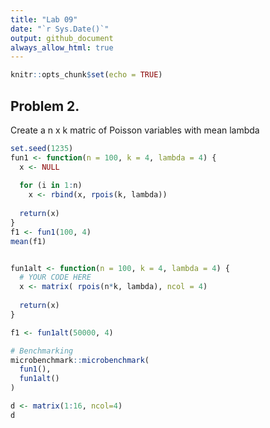 ```yaml
---
title: "Lab 09"
date: "`r Sys.Date()`"
output: github_document
always_allow_html: true
---
```


```r
knitr::opts_chunk$set(echo = TRUE)
```

## Problem 2.

Create a  n x k matric of Poisson variables with mean lambda
```r
set.seed(1235)
fun1 <- function(n = 100, k = 4, lambda = 4) {
  x <- NULL
  
  for (i in 1:n)
    x <- rbind(x, rpois(k, lambda))
  
  return(x)
}
f1 <- fun1(100, 4)
mean(f1)


fun1alt <- function(n = 100, k = 4, lambda = 4) {
  # YOUR CODE HERE
  x <- matrix( rpois(n*k, lambda), ncol = 4)
  
  return(x)
}

f1 <- fun1alt(50000, 4)

# Benchmarking
microbenchmark::microbenchmark(
  fun1(),
  fun1alt()
)

```


```r
d <- matrix(1:16, ncol=4)
d
```
